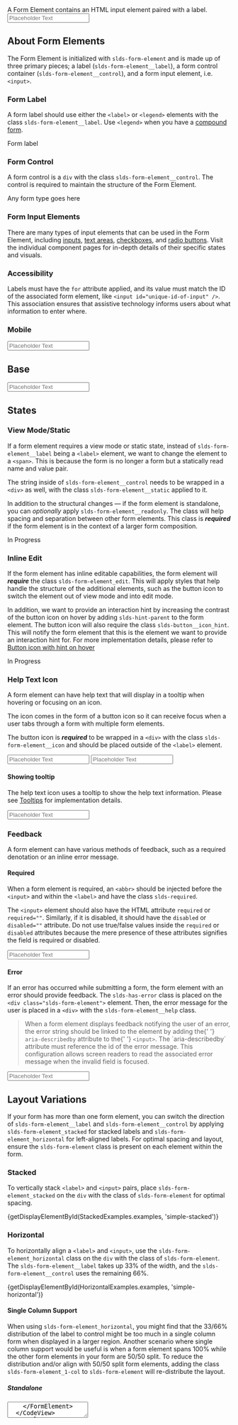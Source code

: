 
<div className="doc lead">
  A Form Element contains an HTML input element paired with a label.
</div>

<CodeView exampleOnly>
  <FormElement
    labelContent="Form Label"
    inputId="form-element-showcase-01"
    isRequired
  >
    <Input
      id="form-element-showcase-01"
      placeholder="Placeholder Text"
      required
    />
  </FormElement>
</CodeView>

## About Form Elements

The Form Element is initialized with `slds-form-element` and is made up of three primary pieces; a label (`slds-form-element__label`), a form control container (`slds-form-element__control`), and a form input element, i.e. `<input>`.

### Form Label

A form label should use either the `<label>` or `<legend>` elements with the class `slds-form-element__label`. Use `<legend>` when you have a [compound form](/components/form-element/#Compound).

<CodeBlock toggleCode={false}>
  <label className="slds-form-element__label" htmlFor="unique-id-of-input">
    Form label
  </label>
</CodeBlock>

### Form Control

A form control is a `div` with the class `slds-form-element__control`. The control is required to maintain the structure of the Form Element.

<CodeBlock toggleCode={false}>
  <div className="slds-form-element__control">Any form type goes here</div>
</CodeBlock>

### Form Input Elements

There are many types of input elements that can be used in the Form Element, including [inputs](/components/input), [text areas](/components/textarea), [checkboxes](/components/checkbox), and [radio buttons](/components/radio-group). Visit the individual component pages for in-depth details of their specific states and visuals.

### Accessibility

Labels must have the `for` attribute applied, and its value must match the ID of the associated form element, like `<input id="unique-id-of-input" />`. This association ensures that assistive technology informs users about what information to enter where.

### Mobile

<MobileBlurb patternSpecificText="form elements will have an increased size of label and info icon" />

<CodeView frameOnly hideDeviceSelector>
  <FormElement
    labelContent="Form Label"
    inputId="form-element-showcase-01"
    isRequired
  >
    <Input
      id="form-element-showcase-01"
      placeholder="Placeholder Text"
      required
    />
  </FormElement>
</CodeView>

## Base

<Example title="Form Element - Base">
  <CodeView>
    <FormElement labelContent="Form Label" inputId="form-element-01">
      <Input id="form-element-01" placeholder="Placeholder Text" />
    </FormElement>
  </CodeView>
</Example>

## States

### View Mode/Static

If a form element requires a view mode or static state, instead of `slds-form-element__label` being a `<label>` element, we want to change the element to a `<span>`. This is because the form is no longer a form but a statically read name and value pair.

The string inside of `slds-form-element__control` needs to be wrapped in a `<div>` as well, with the class `slds-form-element__static` applied to it.

In addition to the structural changes — if the form element is standalone, you can _optionally_ apply `slds-form-element__readonly`. The class will help spacing and separation between other form elements. This class is **_required_** if the form element is in the context of a larger form composition.

<Example title="Form Element - Readonly">
  <CodeView>
    <FormElement labelContent="Status" isViewMode>
      <FormElementStatic>In Progress</FormElementStatic>
    </FormElement>
  </CodeView>
</Example>

### Inline Edit

If the form element has inline editable capabilities, the form element will **_require_** the class `slds-form-element_edit`. This will apply styles that help handle the structure of the additional elements, such as the button icon to switch the element out of view mode and into edit mode.

In addition, we want to provide an interaction hint by increasing the contrast of the button icon on hover by adding `slds-hint-parent` to the form element. The button icon will also require the class `slds-button__icon_hint`. This will notify the form element that this is the element we want to provide an interaction hint for. For more implementation details, please refer to [Button icon with hint on hover](/components/button-icons/#Hint-on-hover)

<Example title="Form Element - Inline Edit">

<CodeView>
  <FormElement labelContent="Status" isViewMode isEditable hasHint>
    <FormElementStatic>In Progress</FormElementStatic>
    <ButtonIcon
      iconClassName="slds-button__icon_hint"
      symbol="edit"
      assistiveText="Edit: Status"
      title="Edit: Status"
    />
  </FormElement>
</CodeView>

</Example>

### Help Text Icon

A form element can have help text that will display in a tooltip when hovering or focusing on an icon.

The icon comes in the form of a button icon so it can receive focus when a user tabs through a form with multiple form elements.

The button icon is **_required_** to be wrapped in a `<div>` with the class `slds-form-element__icon` and should be placed outside of the `<label>` element.

<Example title="Form Element - Help Text Icon">

<CodeView>
  <FormElement labelContent="Status" inputId="form-element-help-01" hasTooltip>
    <Input id="form-element-help-01" placeholder="Placeholder Text" />
  </FormElement>
</CodeView>

</Example>

<MobileNotice docsLink="#Mobile" header="Mobile context changes" elementName="form elements with a help text icon" />

<CodeView frameOnly hideDeviceSelector>
  <FormElement labelContent="Status" inputId="form-element-help-01m" hasTooltip>
    <Input id="form-element-help-01m" placeholder="Placeholder Text" />
  </FormElement>
</CodeView>

#### Showing tooltip

The help text icon uses a tooltip to show the help text information. Please see [Tooltips](/components/tooltips/) for implementation details.

<Example title="Form Element - Help Text Icon - Showing tooltip">

<CodeView demoStyles="padding-top: 4rem;">
  <FormElement
    labelContent="Status"
    inputId="tooltip-showing-form-element-help-01"
    hasTooltip
    showTooltip
  >
    <Input
      id="tooltip-showing-form-element-help-01"
      placeholder="Placeholder Text"
    />
  </FormElement>
</CodeView>

</Example>

### Feedback

A form element can have various methods of feedback, such as a required denotation or an inline error message.

#### Required

When a form element is required, an `<abbr>` should be injected before the `<input>` and within the `<label>` and have the class `slds-required`.

The `<input>` element should also have the HTML attribute `required` or `required=""`. Similarly, if it is disabled, it should have the `disabled` or `disabled=""` attribute. Do not use true/false values inside the `required` or `disabled` attributes because the mere presence of these attributes signifies the field is required or disabled.

<Example title="Form Element - Required">

<CodeView>
  <FormElement labelContent="Form Label" inputId="form-element-03" isRequired>
    <Input id="form-element-03" placeholder="Placeholder Text" required />
  </FormElement>
</CodeView>

</Example>

#### Error

If an error has occurred while submitting a form, the form element with an error should provide feedback. The `slds-has-error` class is placed on the `<div class="slds-form-element">` element. Then, the error message for the user is placed in a `<div>` with the `slds-form-element__help` class.

<Blockquote type="a11y" header="Accessibility requirement">
  <p>
    When a form element displays feedback notifying the user of an error, the
    error string should be linked to the element by adding the{' '}
    <code>aria-describedby</code> attribute to the{' '}
    <code>&lt;input&gt;</code>. The `aria-describedby` attribute
    must reference the id of the error message. This configuration allows screen
    readers to read the associated error message when the invalid field is
    focused.
  </p>
</Blockquote>

<Example title="Form Element - Error">

<CodeView>
  <FormElement
    hasError
    labelContent="Form Label"
    inputId="form-element-05"
    errorId="form-error-01"
    isRequired
    inlineMessage="This field is required"
  >
    <Input
      id="form-element-05"
      placeholder="Placeholder Text"
      required
      aria-describedby="form-error-01"
    />
  </FormElement>
</CodeView>

</Example>

## Layout Variations

If your form has more than one form element, you can switch the direction of `slds-form-element__label` and `slds-form-element__control` by applying `slds-form-element_stacked` for stacked labels and `slds-form-element_horizontal` for left-aligned labels. For optimal spacing and layout, ensure the `slds-form-element` class is present on each element within the form.

### Stacked

To vertically stack <code>&lt;label&gt;</code> and <code>&lt;input&gt;</code> pairs, place `slds-form-element_stacked` on the `div` with the class of `slds-form-element` for optimal spacing.

<Example title="Form Layout - Stacked">
  <CodeView>
    {getDisplayElementById(StackedExamples.examples, 'simple-stacked')}
  </CodeView>
</Example>

### Horizontal

To horizontally align a `<label>` and `<input>`, use the `slds-form-element_horizontal` class on the `div` with the class of `slds-form-element`. The `slds-form-element__label` takes up 33% of the width, and the `slds-form-element__control` uses the remaining 66%.

<Example title="Form Layout - Horizontal">
  <CodeView>
    {getDisplayElementById(HorizontalExamples.examples, 'simple-horizontal')}
  </CodeView>
</Example>

#### Single Column Support

When using `slds-form-element_horizontal`, you might find that the 33/66% distribution of the label to control might be too much in a single column form when displayed in a larger region. Another scenario where single column support would be useful is when a form element spans 100% while the other form elements in your form are 50/50 split. To reduce the distribution and/or align with 50/50 split form elements, adding the class `slds-form-element_1-col` to `slds-form-element` will re-distribute the layout.

##### Standalone

<Example title="Form Layout - Horizontal - Single Column standalone">
  <CodeView>
    <FormElement
      isHorizontal
      labelContent="Description"
      inputId="single-form-element-id-01"
      isEditing
      column={1}
    >
      <Textarea
        id="single-form-element-id-01"
        defaultValue="Aenean eu leo quam. Pellentesque ornare sem lacinia quam venenatis vestibulum. Etiam porta sem malesuada magna mollis euismod."
      />
    </FormElement>
  </CodeView>
</Example>

##### With 50/50 split

<Example title="Form Layout - Horizontal - Single Column combo">
  <CodeView>
    <div className="slds-form" role="list">
      <RecordDetailRow>
        <RecordDetailItem>
          <FormElement
            isHorizontal
            labelContent="Label"
            inputId="single-form-element-id-02"
            isEditing
          >
            <Input
              id="single-form-element-id-02"
              placeholder="Placeholder Text"
            />
          </FormElement>
        </RecordDetailItem>
        <RecordDetailItem>
          <FormElement
            isHorizontal
            labelContent="Label"
            inputId="single-form-element-id-03"
            isEditing
          >
            <Input
              id="single-form-element-id-03"
              placeholder="Placeholder Text"
            />
          </FormElement>
        </RecordDetailItem>
      </RecordDetailRow>
      <RecordDetailRow>
        <RecordDetailItem>
          <FormElement
            isHorizontal
            labelContent="Description"
            inputId="single-form-element-id-04"
            isEditing
            column={1}
          >
            <Textarea
              id="single-form-element-id-04"
              placeholder="Placeholder Text"
              defaultValue="Aenean eu leo quam. Pellentesque ornare sem lacinia quam venenatis vestibulum. Etiam porta sem malesuada magna mollis euismod."
            />
          </FormElement>
        </RecordDetailItem>
      </RecordDetailRow>
    </div>
  </CodeView>
</Example>

### Compound

A compound form is a grouping of several form elements described by a label/title. The compound form should be implemented as a `<fieldset>`, where the label/title is implemented as a `<legend>` element.

The `<fieldset>` **_requires_** the class `slds-form-element_compound`. This class handles the layout and wrapping of the form elements that are grouped together.

The `<legend>` element **_requires_** the class `slds-form-element__legend`. Legend elements can only accept a limited amount of CSS properties so this class is there to help manage its layout.

<CodeBlock toggleCode={false}>
  <Fieldset hasCompoundFields label="Fieldset Label">
    ...
  </Fieldset>
</CodeBlock>

#### Rows

Each row of a compound field should be wrapped in a `<div>` with the class `slds-form-element__row`.

#### Fields

Each field inside of a compound row can be explicitly sized by using a sizing class, e.g. `slds-size_1-of-2`.

<CodeBlock toggleCode={false}>
  <CompoundFormRow>
    <div className="slds-size_1-of-2">...</div>
  </CompoundFormRow>
</CodeBlock>

<Example title="Form Layout - Compound">
  <CodeView demoStyles="max-width: 400px;">{CompoundExamples.default}</CodeView>
</Example>

#### Address

Though an address form is utilizing the `slds-form-element_compound` class, we need to also add the `slds-form-element_address` class to the component. We modify some of the behavior of an address form with this class.

<Example title="Form Layout - Compound - Address">
  <CodeView demoStyles="max-width: 400px;">{AddressExamples.default}</CodeView>
</Example>

## Usage Examples

### Record Form

A record form is a series of rows created by `slds-form__row`. Inside of each row contains up to 2 inline-editable form element. Each item inside of `slds-form__row` is required to be wrapped in a `<div>` with the class `slds-form__item`.

<Blockquote type="a11y" header="Accessibility Requirement">
  <p>
    Due to the nature of how the record form is composed, we need to notify screen
    readers that this is a list by adding <code>role="list"</code>{' '}
    to the <code>slds-form</code> element. Every column inside of
    each row should get <code>role="listitem"</code> to identify
    itself as items of the list.
  </p>
</Blockquote>

#### View Mode

When in view/readonly mode, it is _required_ to have the class `slds-form-element_readonly` on the `slds-form-element` element. This class will provide styles for scanability and spacing.

If inline-edit mode is enabled, you will also need to add `slds-form-element_edit` to the `slds-form-element` to accommodate the space for the edit button icon.

##### Stacked Alignment

When you want the form elements inside of your record form to be stacked. Each `slds-form-element` should also get the class `slds-form-element_stacked`.

<Example title="Form Element - Record Detail - View Mode">
  <CodeView>
    <RecordDetail
      snapshot={Snapshot.ObjectFieldTypes}
      isViewMode
      hasInlineEdit
      direction="stacked"
    />
  </CodeView>
</Example>

<MobileNotice docsLink="#Mobile" header="Mobile context changes" elementName="form elements within a record form with stacked alignment" />

<CodeView frameOnly hideDeviceSelector>
  <RecordDetail
    snapshot={Snapshot.ObjectFieldTypes}
    isViewMode
    hasInlineEdit
    direction="stacked"
  />
</CodeView>

##### Horizontal Alignment

By adding the class `slds-form-element_horizontal` to every `slds-form-element`, your form can switch from stacked to left-aligned, horizontal labels in order to reduce vertical space.

<Example title="Form Element - Record Detail - View Mode - Horizontal">
  <CodeView>
    <RecordDetail
      snapshot={Snapshot.ObjectFieldTypesHorizontal}
      isViewMode
      hasInlineEdit
      direction="horizontal"
    />
  </CodeView>
</Example>

<MobileNotice docsLink="#Mobile" header="Mobile context changes" elementName="form elements within a record form with horizontal alignment" />

<CodeView frameOnly hideDeviceSelector>
  <RecordDetail
    snapshot={Snapshot.ObjectFieldTypesHorizontal}
    isViewMode
    hasInlineEdit
    direction="horizontal"
  />
</CodeView>

#### Edit Mode

When a form switches to edit mode, we need to replace all readonly form elements with their semantic field type form element. The structure remains the same:

<CodeBlock toggleCode={false}>
  <FormElement labelContent="My Label" inputId="unique-form-element-id">
    ...
  </FormElement>
</CodeBlock>

The form content found inside of `slds-form-element__control` should be replaced with the appropriate field type of the view/readonly state.

##### Stacked Alignment

<Example title="Form Element - Record Detail - Edit Mode">
  <CodeView>
    <RecordDetail snapshot={Snapshot.ObjectFieldTypes} direction="stacked" />
  </CodeView>
</Example>

##### Horizontal Alignment

<Example title="Form Element - Record Detail - Edit Mode - Horizontal">
  <CodeView>
    <RecordDetail
      snapshot={Snapshot.ObjectFieldTypesHorizontal}
      direction="horizontal"
    />
  </CodeView>
</Example>
